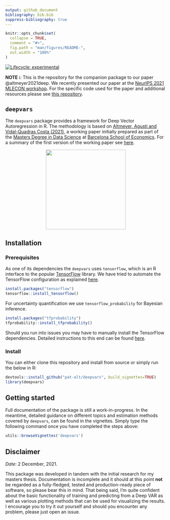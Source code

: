 ```yaml
---
output: github_document
bibliography: bib.bib
suppress-bibliography: true
---
```


<!-- README.md is generated from README.Rmd. Please edit that file -->

```r
knitr::opts_chunk$set(
  collapse = TRUE,
  comment = "#>",
  fig.path = "man/figures/README-",
  out.width = "100%"
)
```

<!-- badges: start -->
[![Lifecycle: experimental](https://img.shields.io/badge/lifecycle-experimental-orange.svg)](https://www.tidyverse.org/lifecycle/#experimental)
<!-- badges: end -->

**NOTE** ℹ️: This is the repository for the companion package to our paper @altmeyer2021deep. We recently presented our paper at the [NeurIPS 2021 MLECON workshop](https://nips.cc/Conferences/2021/ScheduleMultitrack?event=21847). For the specific code used for the paper and additional resources please see [this repository](https://github.com/pat-alt/deepvarsMacro).

## `deepvars`

The `deepvars` package provides a framework for Deep Vector Autoregression in R. The methodology is based on [Altmeyer, Agusti and Vidal-Quadras Costa (2021)](https://github.com/pat-alt/deepvarsMacro/blob/main/paper/paper.pdf), a working paper initially prepared as part of the [Masters Degree in Data Science](https://bse.eu/study/masters-programs/data-science-methodology) at [Barcelona School of Economics](https://bse.eu). For a summary of the first version of the working paper see [here](https://thevoice.bse.eu/2021/09/16/deep-vector-autoregression-for-macroeconomic-data/). 

<p align="center">
  <img src="www/hex.png" style="width: 250px;" />
</p>

## Installation

### Prerequisites

As one of its dependencies the `deepvars` uses `tensorflow`, which is an R interface to the popular [TensorFlow](https://www.tensorflow.org) library. We have tried to automate the TensorFlow configuration as explained [here](https://rstudio.github.io/reticulate/articles/python_dependencies.html). 

```r
install.packages("tensorflow")
tensorflow::install_tensorflow()
```

For uncertainty quantification we use `tensorflow_probability` for Bayesian inference.

```r
install.packages("tfprobability")
tfprobability::install_tfprobability()
```

Should you run into issues you may have to manually install the TensorFlow dependencies. Detailed instructions to this end can be found [here](https://tensorflow.rstudio.com/installation/).

### Install

You can either clone this repository and install from source or simply run the below in R:

```r
devtools::install_github("pat-alt/deepvars", build_vignettes=TRUE)
library(deepvars)
```

## Getting started

Full documentation of the package is still a work-in-progress. In the meantime, detailed guidance on different topics and estimation methods covered by `deepvars`, can be found in the vignettes. Simply type the following command once you have completed the steps above:

```r
utils::browseVignettes('deepvars')
```

## Disclaimer

*Date*: 2 December, 2021.

This package was developed in tandem with the initial research for my masters thesis. Documentation is incomplete and it should at this point **not** be regarded as a fully-fledged, tested and production-ready piece of software, so please bear this in mind. That being said, I'm quite confident about the basic functionality of training and predicting from a Deep VAR as well as various plotting methods that can be used for visualizing the results. I encourage you to try it out yourself and should you encounter any problem, please just open an issue.





